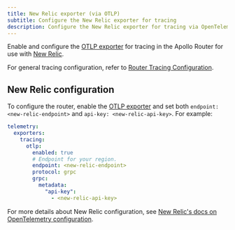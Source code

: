 ```yaml
---
title: New Relic exporter (via OTLP)
subtitle: Configure the New Relic exporter for tracing
description: Configure the New Relic exporter for tracing via OpenTelemetry Protocol (OTLP) in the Apollo Router
---
```


Enable and configure the [OTLP exporter](./otlp) for tracing in the Apollo Router for use with [New Relic](https://newrelic.com/).

For general tracing configuration, refer to [Router Tracing Configuration](./overview).

## New Relic configuration

To configure the router, enable the [OTLP exporter](./opentelemetry#configuration) and set both `endpoint: <new-relic-endpoint>` and `api-key: <new-relic-api-key>`. For example: 

```yaml title="router.yaml"
telemetry:
  exporters:
    tracing:
      otlp:
        enabled: true
        # Endpoint for your region.
        endpoint: <new-relic-endpoint>
        protocol: grpc
        grpc:
          metadata:
            "api-key":
              - <new-relic-api-key>

```

For more details about New Relic configuration, see [New Relic's docs on OpenTelemetry configuration](https://docs.newrelic.com/docs/more-integrations/open-source-telemetry-integrations/opentelemetry/get-started/opentelemetry-set-up-your-app/#review-settings).

